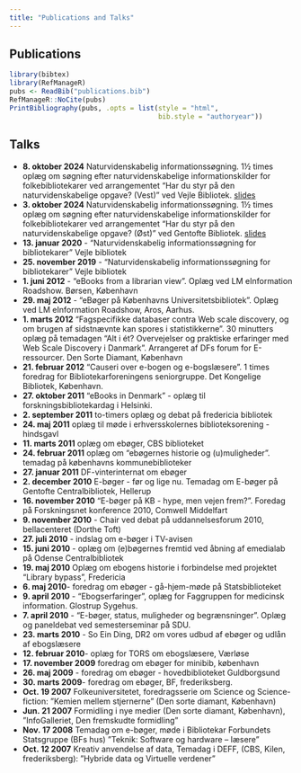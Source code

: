 ```yaml
---
title: "Publications and Talks"
---
```

## Publications

```r
library(bibtex)
library(RefManageR)
pubs <- ReadBib("publications.bib")
RefManageR::NoCite(pubs)
PrintBibliography(pubs, .opts = list(style = "html",
                                     bib.style = "authoryear"))
```


## Talks

* **8. oktober 2024** Naturvidenskabelig informationssøgning. 1½ times oplæg om søgning
efter naturvidenskabelige informationskilder for folkebibliotekarer ved arrangementet
"Har du styr på den naturvidenskabelige opgave? (Vest)" ved Vejle Bibliotek. 
[slides](https://christianknudsen.info/notes/20241003-natvid-lit-search/)
* **3. oktober 2024** Naturvidenskabelig informationssøgning. 1½ times oplæg om søgning
efter naturvidenskabelige informationskilder for folkebibliotekarer ved arrangementet
"Har du styr på den naturvidenskabelige opgave? (Øst)" ved Gentofte Bibliotek.
[slides](https://christianknudsen.info/notes/20241003-natvid-lit-search/)
* **13. januar 2020** - "Naturvidenskabelig informationssøgning for bibliotekarer" Vejle bibliotek
* **25. november 2019** - "Naturvidenskabelig informationssøgning for bibliotekarer" Vejle bibliotek
* **1. juni 2012** - “eBooks from a librarian view”. Oplæg ved LM eInformation Roadshow. Børsen, København
* **29. maj 2012** - “eBøger på Københavns Universitetsbibliotek”. Oplæg ved LM eInformation Roadshow, Aros, Aarhus.
* **1. marts 2012** "Fagspecifikke databaser contra Web scale discovery, og om
brugen af sidstnævnte kan spores  i statistikkerne".
30 minutters oplæg på temadagen "Alt i ét? Overvejelser og praktiske erfaringer med Web Scale Discovery i Danmark".
Arrangeret af DFs forum for E-ressourcer. Den Sorte Diamant, København
* **21. februar 2012** "Causeri over e-bogen og e-bogslæsere". 1 times foredrag for Bibliotekarforeningens seniorgruppe. Det Kongelige Bibliotek, København.
* **27. oktober 2011** “eBooks in Denmark” - oplæg til forskningsbibliotekardag i Helsinki.
* **2. september 2011** to-timers oplæg og debat på fredericia bibliotek
* **24. maj 2011** oplæg til møde i erhversskolernes biblioteksorening - hindsgavl
* **11. marts 2011** oplæg om ebøger, CBS biblioteket
* **24. februar 2011** oplæg om "ebøgernes historie og (u)muligheder". temadag på københavns kommunebiblioteker
* **27. januar 2011** DF-vinterinternat om ebøger
* **2. december 2010** E-bøger - før og lige nu. Temadag om E-bøger på Gentofte Centralbibliotek, Hellerup
* **16. november 2010** “E-bøger på KB - hype, men vejen frem?”. Foredag på Forskningsnet konference 2010, Comwell Middelfart
* **9. november 2010** - Chair ved debat på uddannelsesforum 2010, bellacenteret (Dorthe Toft)
* **27. juli 2010** - indslag om e-bøger i TV-avisen
* **15. juni 2010** - oplæg om (e)bøgernes fremtid ved åbning af emedialab på Odense Centralbibliotek
* **19. maj 2010** Oplæg om ebogens historie i forbindelse med projektet "Library bypass", Fredericia
* **6. maj 2010**- foredrag om ebøger - gå-hjem-møde på Statsbiblioteket
* **9. april  2010** -  "Ebogserfaringer", oplæg for Faggruppen for medicinsk information. Glostrup Sygehus.
* **7. april 2010** - "E-bøger, status, muligheder og begrænsninger". Oplæg og paneldebat ved semesterseminar på SDU.
* **23. marts 2010** - So Ein Ding, DR2 om vores udbud af ebøger og udlån af ebogslæsere
* **12. februar 2010**-  oplæg for TORS om ebogslæsere, Værløse
* **17. november 2009** foredrag om ebøger for minibib, københavn
* **26. maj 2009** - foredrag om ebøger - hovedbiblioteket Guldborgsund
* **30. marts 2009**-  foredrag om ebøger, BF, frederiksberg.
* **Oct. 19 2007** Folkeuniversitetet, foredragsserie om Science og Science-fiction: ”Kemien mellem stjernerne” (Den sorte diamant, København) 
* **Jun. 21 2007** Formidling i nye medier (Den sorte diamant, København), ”InfoGalleriet, Den fremskudte formidling”
* **Nov. 17 2008** Temadag om e-bøger, møde i Bibliotekar Forbundets Statsgruppe (BFs hus) ”Teknik: Software og hardware – læsere”
* **Oct. 12 2007** Kreativ anvendelse af data, Temadag i DEFF, (CBS, Kilen, frederiksberg): ”Hybride data og Virtuelle verdener” 




	
